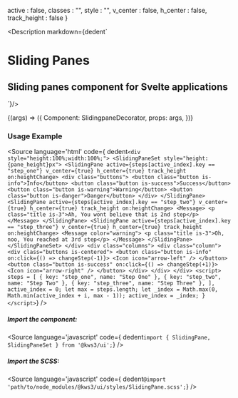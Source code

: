 
  active : false,
  classes : "",
  style : "",
  v_center : false,
  h_center : false,
  track_height : false
}

<Meta
  title="Standalone/SlidingPane"
  component={SlidingPane}
  args={args}
/>

<Description markdown={dedent`
# Sliding Panes
## Sliding panes component for Svelte applications
`}/>

<Canvas>
  <Story
  name="SlidingPane"
  args={args}
  >
  {(args) => ({
    Component: SlidingpaneDecorator,
    props: args,
  })}
  </Story>
</Canvas>

<ArgsTable story="SlidingPane" />

### Usage Example
<Source
  language='html'
  code={ dedent`
    <div style="height:100%;width:100%;">
      <SlidingPaneSet style="height:{pane_height}px">
        <SlidingPane
          active={steps[active_index].key == "step_one"}
          v_center={true}
          h_center={true}
          track_height
          on:heightChange>
          <div class="buttons">
            <button class="button is-info">Info</button>
            <button class="button is-success">Success</button>
            <button class="button is-warning">Warning</button>
            <button class="button is-danger">Danger</button>
          </div>
        </SlidingPane>
        <SlidingPane
          active={steps[active_index].key == "step_two"}
          v_center={true}
          h_center={true}
          track_height
          on:heightChange>
          <Message>
            <p class="title is-3">Ah, You wont believe that is 2nd step</p>
          </Message>
        </SlidingPane>
        <SlidingPane
          active={steps[active_index].key == "step_three"}
          v_center={true}
          h_center={true}
          track_height
          on:heightChange>
          <Message color="warning">
            <p class="title is-3">Oh, noo, You reached at 3rd step</p>
          </Message>
        </SlidingPane>
      </SlidingPaneSet>
    </div>
    <div class="columns">
      <div class="column">
        <div class="buttons is-centered">
          <button class="button is-info" on:click={() => changeStep(-1)}>
            <Icon icon="arrow-left" />
          </button>
          <button class="button is-success" on:click={() => changeStep(+1)}>
            <Icon icon="arrow-right" />
          </button>
        </div>
      </div>
    </div>
    <script>
        steps = [
          { key: "step_one", name: "Step One" },
          { key: "step_two", name: "Step Two" },
          { key: "step_three", name: "Step Three" },
        ],
        active_index = 0;
        let max = steps.length;
        let _index = Math.max(0, Math.min(active_index + i, max - 1));
        active_index = _index;
      }
    </script>
  `}
/>

##### Import the component:
<Source
  language='javascript'
  code={ dedent`import { SlidingPane, SlidingPaneSet } from '@kws3/ui';`}
/>

##### Import the SCSS:
<Source
  language='javascript'
  code={ dedent`@import 'path/to/node_modules/@kws3/ui/styles/SlidingPane.scss';`}
/>